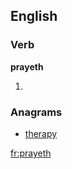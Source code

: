 ==English==

===Verb===
'''prayeth'''

# {{context|archaic|lang=en}} {{third-person singular of|pray}}

===Anagrams===
* [[therapy#English|therapy]]

[[fr:prayeth]]